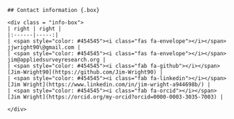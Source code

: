 ```block
## Contact information {.box}

<div class = "info-box">
| right | right |
|:------|-----:|
| <span style="color: #454545"><i class="fas fa-envelope"></i></span> jjwright90\@gmail.com |
| <span style="color: #454545"><i class="fas fa-envelope"></i></span> jim@appliedsurveyresearch.org |
| <span style="color: #454545"><i class="fab fa-github"></i></span> [Jim-Wright90](https://github.com/Jim-Wright90) |
| <span style="color: #454545"><i class="fab fa-linkedin"></i></span> [Jim Wright](https://www.linkedin.com/in/jim-wright-a944698b/) |
| <span style="color: #454545"><i class="fab fa-orcid"></i></span> [Jim Wright](https://orcid.org/my-orcid?orcid=0000-0003-3035-7003) |

</div>
```